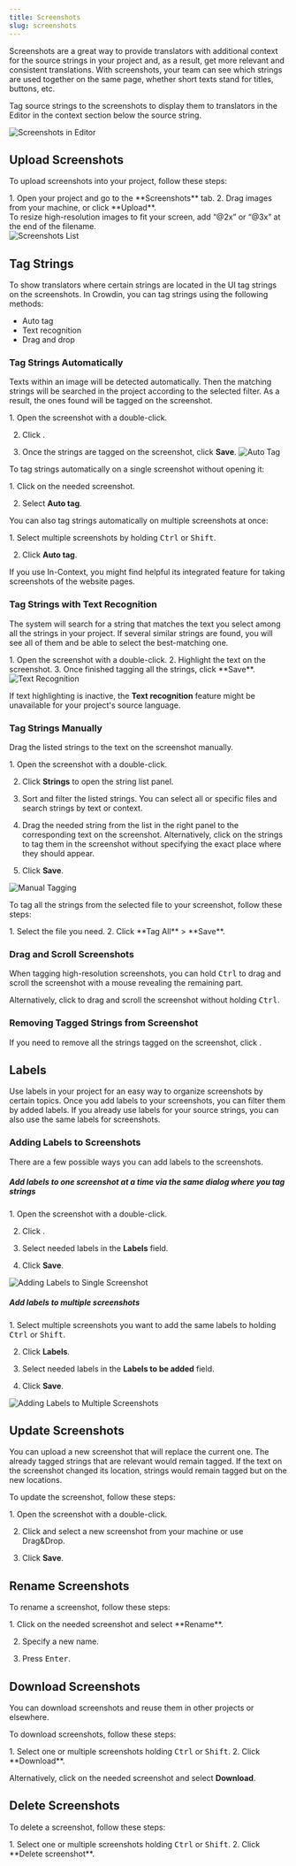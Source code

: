 ```yaml
---
title: Screenshots
slug: screenshots
---
```


[//]: # (https://support.crowdin.com/adding-screenshots/)


Screenshots are a great way to provide translators with additional context for the source strings in your project and, as a result, get more relevant and consistent translations. With screenshots, your team can see which strings are used together on the same page, whether short texts stand for titles, buttons, etc.

<LinkCard
  title="Translate Your UI with Crowdin's Screen Translation Feature"
  description="Crowdin's Screen Translation simplifies UI localization by allowing users to translate interface elements with a real-time preview of your app design."
  href="https://crowdin.com/translate-ui-with-crowdin"
  target="_blank"
/>

Tag source strings to the screenshots to display them to translators in the Editor in the context section below the source string.

<Image src={screenshotsInEditor} alt="Screenshots in Editor" />

## Upload Screenshots

To upload screenshots into your project, follow these steps:

<Steps>
  1. Open your project and go to the **Screenshots** tab.
  2. Drag images from your machine, or click **Upload**.
</Steps>

<Aside type="tip">
  To resize high-resolution images to fit your screen, add “@2x” or “@3x” at the end of the filename.
</Aside>

<Image src={screenshotsListInProjectSettings} alt="Screenshots List" />

## Tag Strings

To show translators where certain strings are located in the UI tag strings on the screenshots. In Crowdin, you can tag strings using the following methods:

* Auto tag
* Text recognition
* Drag and drop

### Tag Strings Automatically

Texts within an image will be detected automatically. Then the matching strings will be searched in the project according to the selected filter. As a result, the ones found will be tagged on the screenshot.

<Steps>
  1. Open the screenshot with a double-click.

  2. Click <Icon name="mdi:magic-staff" class="inline-icon" />.

  3. Once the strings are tagged on the screenshot, click **Save**. <Image src={screenshotsAutoTag} alt="Auto Tag" />
</Steps>

To tag strings automatically on a single screenshot without opening it:

<Steps>
  1. Click <Icon name="mdi:dots-horizontal" class="inline-icon" /> on the needed screenshot.

  2. Select **Auto tag**.
</Steps>

You can also tag strings automatically on multiple screenshots at once:

<Steps>
  1. Select multiple screenshots by holding <kbd>Ctrl</kbd> or <kbd>Shift</kbd>.

  2. Click **Auto tag**.
</Steps>

If you use In-Context, you might find helpful its integrated feature for taking screenshots of the website pages.

<LinkCard
  title="Adding Screenshots via In-Context"
  description="In-Context Localization is a feature that allows you to preview your website or application in Crowdin and translate strings directly in the context."
  href="https://developer.crowdin.com/in-context-localization/#adding-screenshots-via-in-context"
  target="_blank"
/>

### Tag Strings with Text Recognition

The system will search for a string that matches the text you select among all the strings in your project. If several similar strings are found, you will see all of them and be able to select the best-matching one.

<Steps>
  1. Open the screenshot with a double-click.
  2. Highlight the text on the screenshot.
  3. Once finished tagging all the strings, click **Save**.
</Steps>

<Image src={screenshotsTextRecognition} alt="Text Recognition" />

If text highlighting is inactive, the **Text recognition** feature might be unavailable for your project's source language.

### Tag Strings Manually

Drag the listed strings to the text on the screenshot manually.

<Steps>
  1. Open the screenshot with a double-click.

  2. Click **Strings** to open the string list panel.

  3. Sort and filter the listed strings. You can select all or specific files and search strings by text or context.

  4. Drag the needed string from the list in the right panel to the corresponding text on the screenshot.
     Alternatively, click on the strings to tag them in the screenshot without specifying the exact place where they should appear.

  5. Click **Save**.
</Steps>

<Image src={screenshotsManualTagging} alt="Manual Tagging" />

To tag all the strings from the selected file to your screenshot, follow these steps:

<Steps>
  1. Select the file you need.
  2. Click **Tag All** > **Save**.
</Steps>

### Drag and Scroll Screenshots

When tagging high-resolution screenshots, you can hold <kbd>Ctrl</kbd> to drag and scroll the screenshot with a mouse revealing the remaining part.

Alternatively, click <Icon name="mdi:drag-variant" class="inline-icon" /> to drag and scroll the screenshot without holding <kbd>Ctrl</kbd>.

### Removing Tagged Strings from Screenshot

If you need to remove all the strings tagged on the screenshot, click <Icon name="material-symbols:cleaning-services" class="inline-icon" />.

## Labels

Use labels in your project for an easy way to organize screenshots by certain topics. Once you add labels to your screenshots, you can filter them by added labels. If you already use labels for your source strings, you can also use the same labels for screenshots.

<LinkCard
  title="Managing Project Labels"
  description="Learn how to make your Crowdin project labels."
  href="/project-settings/labels/"
/>

### Adding Labels to Screenshots

There are a few possible ways you can add labels to the screenshots.

##### Add labels to one screenshot at a time via the same dialog where you tag strings

<Steps>
  1. Open the screenshot with a double-click.

  2. Click <Icon name="mdi:tag" class="inline-icon" />.

  3. Select needed labels in the **Labels** field.

  4. Click **Save**.
</Steps>

<Image src={addingLabelsToSingleScreenshot} alt="Adding Labels to Single Screenshot" />

##### Add labels to multiple screenshots

<Steps>
  1. Select multiple screenshots you want to add the same labels to holding <kbd>Ctrl</kbd> or <kbd>Shift</kbd>.

  2. Click **Labels**.

  3. Select needed labels in the **Labels to be added** field.

  4. Click **Save**.
</Steps>

<Image src={addingLabelsToMultipleScreenshots} alt="Adding Labels to Multiple Screenshots" />

## Update Screenshots

You can upload a new screenshot that will replace the current one. The already tagged strings that are relevant would remain tagged. If the text on the screenshot changed its location, strings would remain tagged but on the new locations.

To update the screenshot, follow these steps:

<Steps>
  1. Open the screenshot with a double-click.

  2. Click <Icon name="mdi:cloud-upload" class="inline-icon" /> and select a new screenshot from your machine or use Drag&Drop.

  3. Click **Save**.
</Steps>

## Rename Screenshots

To rename a screenshot, follow these steps:

<Steps>
  1. Click <Icon name="mdi:dots-horizontal" class="inline-icon" /> on the needed screenshot and select **Rename**.

  2. Specify a new name.

  3. Press <kbd>Enter</kbd>.
</Steps>

## Download Screenshots

You can download screenshots and reuse them in other projects or elsewhere.

To download screenshots, follow these steps:

<Steps>
  1. Select one or multiple screenshots holding <kbd>Ctrl</kbd> or <kbd>Shift</kbd>.
  2. Click **Download**.
</Steps>

Alternatively, click <Icon name="mdi:dots-horizontal" class="inline-icon" /> on the needed screenshot and select **Download**.

## Delete Screenshots

To delete a screenshot, follow these steps:

<Steps>
  1. Select one or multiple screenshots holding <kbd>Ctrl</kbd> or <kbd>Shift</kbd>.
  2. Click **Delete screenshot**.
</Steps>
